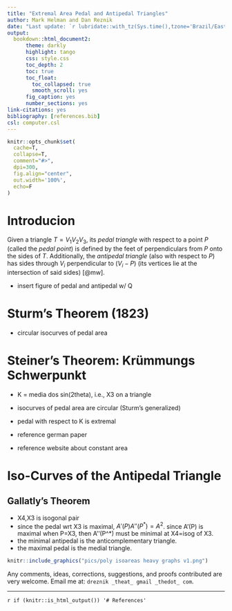 ```yaml
--- 
title: "Extremal Area Pedal and Antipedal Triangles"
author: Mark Helman and Dan Reznik
date: "Last update: `r lubridate::with_tz(Sys.time(),tzone='Brazil/East')`"
output:
  bookdown::html_document2:
      theme: darkly
      highlight: tango
      css: style.css
      toc_depth: 2
      toc: true
      toc_float:
        toc_collapsed: true
        smooth_scroll: yes
      fig_caption: yes
      number_sections: yes
link-citations: yes
bibliography: [references.bib]
csl: computer.csl
---
```


```r
knitr::opts_chunk$set(
  cache=T,
  collapse=T,
  comment="#>",
  dpi=300,
  fig.align="center",
  out.width='100%',
  echo=F
)
```

# Introducion

Given a triangle $T={V_1}{V_2}{V_3}$, its *pedal triangle* with respect to a point $P$ (called the *pedal point*) is defined by the feet of perpendiculars from $P$ onto the sides of $T$. Additionally, the *antipedal triangle* (also with respect to $P$) has sides through $V_i$ perpendicular to $(V_i-P)$ (its vertices lie at the intersection of said sides) [@mw].

- insert figure of pedal and antipedal w/ Q

# Sturm's Theorem (1823)

- circular isocurves of pedal area

# Steiner's Theorem: Krümmungs Schwerpunkt

- K = media dos sin(2theta), i.e., X3 on a triangle

- isocurves of pedal area are circular (Sturm's generalized)
- pedal with respect to K is extremal

- reference german paper
- reference website about constant area

# Iso-Curves of the Antipedal Triangle

## Gallatly's Theorem

- X4,X3 is isogonal pair
- since the pedal wrt X3 is maximal, $A'(P) A''(P^*)  = A^2$. since A'(P) is maximal when P=X3, then A''(P^*) must be minimal at X4=isog of X3.
- the minimal antipedal is the anticomplementary triangle.
- the maximal pedal is the medial triangle.

```r
knitr::include_graphics("pics/poly isoareas heavy graphs v1.png")
```

Any comments, ideas, corrections, suggestions, and proofs contributed are very welcome. Email me at: `dreznik _theat_ gmail _thedot_ com`.

***

`r if (knitr::is_html_output()) '# References'`
